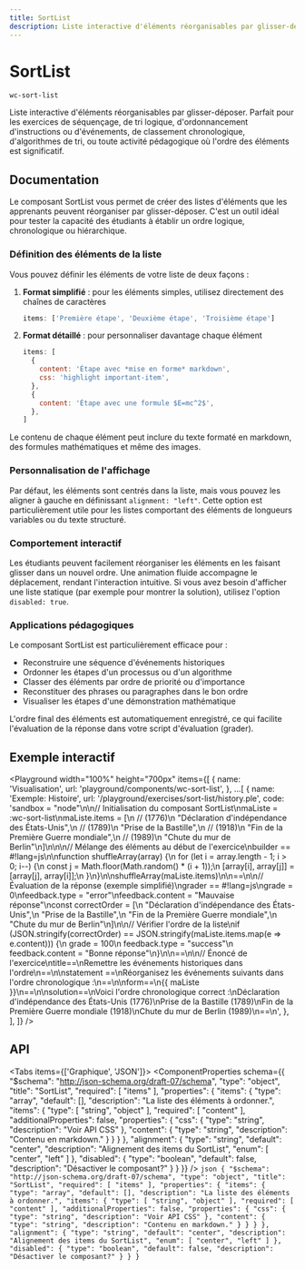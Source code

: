 ```yaml
---
title: SortList
description: Liste interactive d'éléments réorganisables par glisser-déposer. Parfait pour les exercices de séquençage, de tri logique, d'ordonnancement d'instructions ou d'événements, de classement chronologique, d'algorithmes de tri, ou toute activité pédagogique où l'ordre des éléments est significatif.
---
```



# SortList

`wc-sort-list`

Liste interactive d'éléments réorganisables par glisser-déposer. Parfait pour les exercices de séquençage, de tri logique, d'ordonnancement d'instructions ou d'événements, de classement chronologique, d'algorithmes de tri, ou toute activité pédagogique où l'ordre des éléments est significatif.

## Documentation

Le composant SortList vous permet de créer des listes d'éléments que les apprenants peuvent réorganiser par glisser-déposer. C'est un outil idéal pour tester la capacité des étudiants à établir un ordre logique, chronologique ou hiérarchique.

### Définition des éléments de la liste

Vous pouvez définir les éléments de votre liste de deux façons :

1. **Format simplifié** : pour les éléments simples, utilisez directement des chaînes de caractères

   ```js
   items: ['Première étape', 'Deuxième étape', 'Troisième étape']
   ```

2. **Format détaillé** : pour personnaliser davantage chaque élément
   ```js
   items: [
     {
       content: 'Étape avec *mise en forme* markdown',
       css: 'highlight important-item',
     },
     {
       content: 'Étape avec une formule $E=mc^2$',
     },
   ]
   ```

Le contenu de chaque élément peut inclure du texte formaté en markdown, des formules mathématiques et même des images.

### Personnalisation de l'affichage

Par défaut, les éléments sont centrés dans la liste, mais vous pouvez les aligner à gauche en définissant `alignment: "left"`. Cette option est particulièrement utile pour les listes comportant des éléments de longueurs variables ou du texte structuré.

### Comportement interactif

Les étudiants peuvent facilement réorganiser les éléments en les faisant glisser dans un nouvel ordre. Une animation fluide accompagne le déplacement, rendant l'interaction intuitive. Si vous avez besoin d'afficher une liste statique (par exemple pour montrer la solution), utilisez l'option `disabled: true`.

### Applications pédagogiques

Le composant SortList est particulièrement efficace pour :

- Reconstruire une séquence d'événements historiques
- Ordonner les étapes d'un processus ou d'un algorithme
- Classer des éléments par ordre de priorité ou d'importance
- Reconstituer des phrases ou paragraphes dans le bon ordre
- Visualiser les étapes d'une démonstration mathématique

L'ordre final des éléments est automatiquement enregistré, ce qui facilite l'évaluation de la réponse dans votre script d'évaluation (grader).

## Exemple interactif

<Playground
  width="100%"
  height="700px"
  items={[
    {
      name: 'Visualisation',
      url: 'playground/components/wc-sort-list',
    },
    ...[
      {
        name: 'Exemple: Histoire',
        url: '/playground/exercises/sort-list/history.ple',
        code: 'sandbox = "node"\n\n// Initialisation du composant SortList\nmaListe = :wc-sort-list\nmaListe.items = [\n  // (1776)\n  "Déclaration d\'indépendance des États-Unis",\n  // (1789)\n  "Prise de la Bastille",\n  // (1918)\n  "Fin de la Première Guerre mondiale",\n  // (1989)\n  "Chute du mur de Berlin"\n]\n\n\n// Mélange des éléments au début de l\'exercice\nbuilder == #!lang=js\n\nfunction shuffleArray(array) {\n  for (let i = array.length - 1; i > 0; i--) {\n    const j = Math.floor(Math.random() * (i + 1));\n    [array[i], array[j]] = [array[j], array[i]];\n  }\n}\n\nshuffleArray(maListe.items)\n\n==\n\n// Évaluation de la réponse (exemple simplifié)\ngrader == #!lang=js\ngrade = 0\nfeedback.type = "error"\nfeedback.content = "Mauvaise réponse"\nconst correctOrder = [\n  "Déclaration d\'indépendance des États-Unis",\n  "Prise de la Bastille",\n  "Fin de la Première Guerre mondiale",\n  "Chute du mur de Berlin"\n]\n\n// Vérifier l\'ordre de la liste\nif (JSON.stringify(correctOrder) == JSON.stringify(maListe.items.map(e => e.content))) {\n    grade = 100\n    feedback.type = "success"\n    feedback.content = "Bonne réponse"\n}\n\n==\n\n// Énoncé de l\'exercice\ntitle==\nRemettre les événements historiques dans l\'ordre\n==\n\nstatement ==\nRéorganisez les événements suivants dans l\'ordre chronologique :\n==\n\nform==\n{{ maListe }}\n==\n\nsolution==\nVoici l\'ordre chronologique correct :\nDéclaration d\'indépendance des États-Unis (1776)\nPrise de la Bastille (1789)\nFin de la Première Guerre mondiale (1918)\nChute du mur de Berlin (1989)\n==\n',
      },
    ],
  ]}
/>

## API

<Tabs items={['Graphique', 'JSON']}>
  <Tab>
    <ComponentProperties schema={{
  "$schema": "http://json-schema.org/draft-07/schema",
  "type": "object",
  "title": "SortList",
  "required": [
    "items"
  ],
  "properties": {
    "items": {
      "type": "array",
      "default": [],
      "description": "La liste des éléments à ordonner.",
      "items": {
        "type": [
          "string",
          "object"
        ],
        "required": [
          "content"
        ],
        "additionalProperties": false,
        "properties": {
          "css": {
            "type": "string",
            "description": "Voir API CSS"
          },
          "content": {
            "type": "string",
            "description": "Contenu en markdown."
          }
        }
      }
    },
    "alignment": {
      "type": "string",
      "default": "center",
      "description": "Alignement des items du SortList",
      "enum": [
        "center",
        "left"
      ]
    },
    "disabled": {
      "type": "boolean",
      "default": false,
      "description": "Désactiver le composant?"
    }
  }
}} />
  </Tab>
  <Tab>
    ```json
    {
  "$schema": "http://json-schema.org/draft-07/schema",
  "type": "object",
  "title": "SortList",
  "required": [
    "items"
  ],
  "properties": {
    "items": {
      "type": "array",
      "default": [],
      "description": "La liste des éléments à ordonner.",
      "items": {
        "type": [
          "string",
          "object"
        ],
        "required": [
          "content"
        ],
        "additionalProperties": false,
        "properties": {
          "css": {
            "type": "string",
            "description": "Voir API CSS"
          },
          "content": {
            "type": "string",
            "description": "Contenu en markdown."
          }
        }
      }
    },
    "alignment": {
      "type": "string",
      "default": "center",
      "description": "Alignement des items du SortList",
      "enum": [
        "center",
        "left"
      ]
    },
    "disabled": {
      "type": "boolean",
      "default": false,
      "description": "Désactiver le composant?"
    }
  }
}
    ```
  </Tab>
</Tabs>
